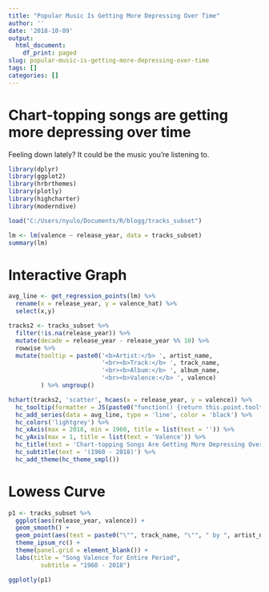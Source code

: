 ```yaml
---
title: "Popular Music Is Getting More Depressing Over Time"
author: ''
date: '2018-10-09'
output:
  html_document:
    df_print: paged
slug: popular-music-is-getting-more-depressing-over-time
tags: []
categories: []
---
```



# Chart-topping songs are getting more depressing over time

Feeling down lately? It could be the music you're listening to.


```r
library(dplyr)
library(ggplot2)
library(hrbrthemes)
library(plotly)
library(highcharter)
library(moderndive)

load("C:/Users/nyulo/Documents/R/blogg/tracks_subset")

lm <- lm(valence ~ release_year, data = tracks_subset)
summary(lm)
```

# Interactive Graph

```r

avg_line <- get_regression_points(lm) %>% 
  rename(x = release_year, y = valence_hat) %>% 
  select(x,y)

tracks2 <- tracks_subset %>% 
  filter(!is.na(release_year)) %>% 
  mutate(decade = release_year - release_year %% 10) %>%
  rowwise %>% 
  mutate(tooltip = paste0('<b>Artist:</b> ', artist_name,
                          '<br><b>Track:</b> ', track_name,
                          '<br><b>Album:</b> ', album_name,
                          '<br><b>Valence:</b> ', valence)
         ) %>% ungroup()

hchart(tracks2, 'scatter', hcaes(x = release_year, y = valence)) %>% 
  hc_tooltip(formatter = JS(paste0("function() {return this.point.tooltip;}")), useHTML = T) %>% 
  hc_add_series(data = avg_line, type = 'line', color = 'black') %>%
  hc_colors('lightgrey') %>%
  hc_xAxis(max = 2018, min = 1960, title = list(text = '')) %>% 
  hc_yAxis(max = 1, title = list(text = 'Valence')) %>% 
  hc_title(text = 'Chart-topping Songs Are Getting More Depressing Over Time') %>% 
  hc_subtitle(text = '(1960 - 2018)') %>% 
  hc_add_theme(hc_theme_smpl())


```

# Lowess Curve

```r


p1 <- tracks_subset %>% 
  ggplot(aes(release_year, valence)) +
  geom_smooth() +
  geom_point(aes(text = paste0("\"", track_name, "\"", " by ", artist_name)),alpha = .1) +
  theme_ipsum_rc() +
  theme(panel.grid = element_blank()) +
  labs(title = "Song Valence for Entire Period",
         subtitle = "1960 - 2018")

ggplotly(p1)


```


